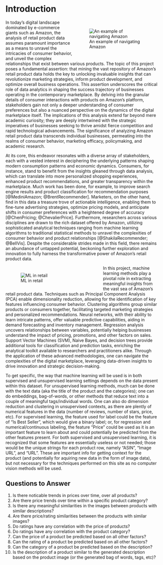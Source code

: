 # Introduction

::: {style="width:100%;"}
::: {style="float:right; width:50%; padding:3%"}
![An example of navigating Amazon](images/amazon_screenshot.png)
:::
:::

In today's digital landscape dominated by e-commerce giants such as Amazon, the analysis of retail product data assumes paramount importance as a means to unravel the intricacies of consumer behavior, and unveil the complex relationships that exist between various products. The topic of this project poses a fundamental assertion: that mining the vast repository of Amazon's retail product data holds the key to unlocking invaluable insights that can revolutionize marketing strategies, inform product development, and optimize overall business operations. This assertion underscores the critical role of data analytics in shaping the success trajectory of businesses operating in the contemporary marketplace. By delving into the granular details of consumer interactions with products on Amazon's platform, stakeholders gain not only a deeper understanding of consumer preferences but also a nuanced perspective on the dynamics of the digital marketplace itself. The implications of this analysis extend far beyond mere academic curiosity; they are deeply intertwined with the strategic imperatives of businesses seeking to thrive amidst fierce competition and rapid technological advancements. The significance of analyzing Amazon retail product data transcends individual businesses, permeating into the realms of consumer behavior, marketing efficacy, policymaking, and academic research.

At its core, this endeavor resonates with a diverse array of stakeholders, each with a vested interest in deciphering the underlying patterns shaping modern consumption patterns and economic dynamics. Consumers, for instance, stand to benefit from the insights gleaned through data analysis, which can translate into more personalized shopping experiences, enhanced product recommendations, and greater transparency within the marketplace. Much work has been done, for example, to improve search engine results and product classification for recommendation purposes [@MediniAmazon; @BrentRecommender]. Marketers, on the other hand, find in this data a treasure trove of actionable intelligence, enabling them to fine-tune advertising strategies, optimize pricing models, and anticipate shifts in consumer preferences with a heightened degree of accuracy [@ChenPricing; @ChevalierPrice]. Furthermore, researchers across various disciplines are drawn to the rich dataset offered by Amazon, utilizing sophisticated analytical techniques ranging from machine learning algorithms to traditional statistical methods to unravel the complexities of consumer behavior and product relationships [@ShakilaRecommender; @BellVis]. Despite the considerable strides made in this field, there remains an abundance of untapped potential, beckoning further exploration and innovation to fully harness the transformative power of Amazon's retail product data.

::: {style="width:100%;"}
::: {style="float:left; width:60%; padding:2%"}
![ML in retail](images/ml_retail.jpg)
:::
:::

In this project, machine learning methods play a pivotal role in extracting meaningful insights from the vast sea of Amazon's retail product data. Techniques such as Principal Component Analysis (PCA) enable dimensionality reduction, allowing for the identification of key features influencing consumer behavior. Clustering algorithms group similar products or consumers together, facilitating targeted marketing strategies and personalized recommendations. Neural networks, with their ability to learn intricate patterns, offer valuable predictive capabilities, aiding in demand forecasting and inventory management. Regression analysis uncovers relationships between variables, potentially helping businesses understand the impact of pricing, promotions, and other factors on sales. Support Vector Machines (SVM), Naive Bayes, and decision trees provide additional tools for classification and prediction tasks, enriching the analytical toolkit available to researchers and practitioners alike. Through the application of these advanced methodologies, one can navigate the complexities of the digital marketplace, leveraging data-driven insights to drive innovation and strategic decision-making.

To get specific, the way that machine learning will be used is in both supervised and unsupervised learning settings depends on the data present within this dataset. For unsupervised learning methods, much can be done with the text data (aka the title of the product and the categories); one can do embeddings, bag-of-words, or other methods that reduce text into a couple of meaningful tags/individual words. One can also do dimension reduction and clustering in unsupervised contexts, as there are plently of numerical features in the data (number of reviews, number of stars, price, etc). For supervised learning, the feature used for label could be the feature of "Is Best Seller", which would give a binary label; or, for regression and numerical/continuous labeling, the feature "Price" could be used as it is an important feature to learn about and could potentially be predicted from the other features present. For both supervised and unsupervised learning, it is recognized that some features are essentially useless or not needed; those would be the unique strings for each product row, namely "ASIN", "Image URL", and "URL". These are important info for getting context for the product (and potentially for aquiring new data in the form of image data), but not necessary for the techniques performed on this site as no computer vision methods will be used.

## Questions to Answer

1. Is there noticable trends in prices over time, over all products?
2. Are there price trends over time within a specific product category?
3. Is there any meaningful similarities in the images between products with similar descriptions?
4. Are there price/rating similarities between the products with similar images?
5. Do ratings have any correlation with the price of products?
6. Do ratings have any correlation with the product category?
7. Can the price of a product be predicted based on all other factors?
8. Can the rating of a product be predicted based on all other factors?
9. Can the category of a product be predicted based on the description?
10. Is the description of a product similar to the generated description based on the product image (or the generated bag of words, tags, etc)?



